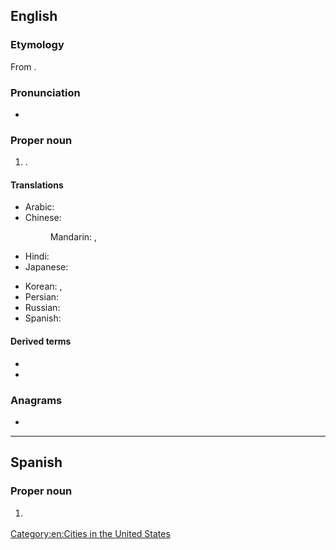 ==English==
{{wikipedia}}

===Etymology===
From {{bor|en|es|[[el]] [[paso]]|t=the pass}}.

===Pronunciation===
* {{IPA|en|/ɛlˈpæsoʊ/}}

===Proper noun===
{{en-proper noun|head=El Paso}}

# {{place|en|city|s/Texas|c/USA|;|county seat|co/El Paso County}}.

====Translations====
{{trans-top|a city in USA}}
* Arabic: {{t|ar|إِلْ بَاسُو|f}}
* Chinese:
*: Mandarin: {{t|cmn|艾爾帕索}}, {{t|cmn|艾尔帕索|tr=Ài'ěrpàsuǒ}}
* Hindi: {{t|hi|एल पासो}}
* Japanese: {{t|ja|エルパソ|tr=Erupaso}}
{{trans-mid}}
* Korean: {{t|ko|^엘패소}}, {{t|ko|^엘파소}}
* Persian: {{t|fa|ال پاسو|tr=el pâso}}
* Russian: {{t+|ru|Эль-Па́со|m}}
* Spanish: {{t+|es|El Paso|m}}
{{trans-bottom}}

====Derived terms====
* {{l|en|El Pasoan}}
* {{l|en|El Paso County}}

===Anagrams===
* {{anagrams|en|a=aelops|aslope}}

[[Category:en:Cities in the United States]]

----

==Spanish==
{{wikipedia|lang=es}}

===Proper noun===
{{es-proper noun|m|head=[[el|El]] [[paso|Paso]]}}

# {{l|en|El Paso}} {{q|city in Texas}}

{{C|es|Texas, USA}}